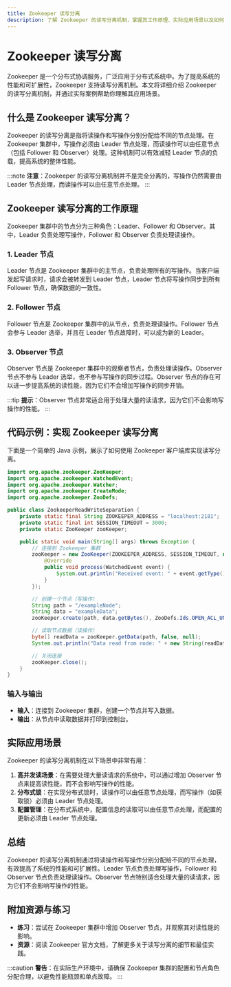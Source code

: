 ```yaml
---
title: Zookeeper 读写分离
description: 了解 Zookeeper 的读写分离机制，掌握其工作原理、实际应用场景以及如何通过代码实现读写分离。
---
```


# Zookeeper 读写分离

Zookeeper 是一个分布式协调服务，广泛应用于分布式系统中。为了提高系统的性能和可扩展性，Zookeeper 支持读写分离机制。本文将详细介绍 Zookeeper 的读写分离机制，并通过实际案例帮助你理解其应用场景。

## 什么是 Zookeeper 读写分离？

Zookeeper 的读写分离是指将读操作和写操作分别分配给不同的节点处理。在 Zookeeper 集群中，写操作必须由 Leader 节点处理，而读操作可以由任意节点（包括 Follower 和 Observer）处理。这种机制可以有效减轻 Leader 节点的负载，提高系统的整体性能。

:::note
**注意**：Zookeeper 的读写分离机制并不是完全分离的，写操作仍然需要由 Leader 节点处理，而读操作可以由任意节点处理。
:::

## Zookeeper 读写分离的工作原理

Zookeeper 集群中的节点分为三种角色：Leader、Follower 和 Observer。其中，Leader 负责处理写操作，Follower 和 Observer 负责处理读操作。

### 1. Leader 节点
Leader 节点是 Zookeeper 集群中的主节点，负责处理所有的写操作。当客户端发起写请求时，请求会被转发到 Leader 节点，Leader 节点将写操作同步到所有 Follower 节点，确保数据的一致性。

### 2. Follower 节点
Follower 节点是 Zookeeper 集群中的从节点，负责处理读操作。Follower 节点会参与 Leader 选举，并且在 Leader 节点故障时，可以成为新的 Leader。

### 3. Observer 节点
Observer 节点是 Zookeeper 集群中的观察者节点，负责处理读操作。Observer 节点不参与 Leader 选举，也不参与写操作的同步过程。Observer 节点的存在可以进一步提高系统的读性能，因为它们不会增加写操作的同步开销。

:::tip
**提示**：Observer 节点非常适合用于处理大量的读请求，因为它们不会影响写操作的性能。
:::

## 代码示例：实现 Zookeeper 读写分离

下面是一个简单的 Java 示例，展示了如何使用 Zookeeper 客户端库实现读写分离。

```java
import org.apache.zookeeper.ZooKeeper;
import org.apache.zookeeper.WatchedEvent;
import org.apache.zookeeper.Watcher;
import org.apache.zookeeper.CreateMode;
import org.apache.zookeeper.ZooDefs;

public class ZookeeperReadWriteSeparation {
    private static final String ZOOKEEPER_ADDRESS = "localhost:2181";
    private static final int SESSION_TIMEOUT = 3000;
    private static ZooKeeper zooKeeper;

    public static void main(String[] args) throws Exception {
        // 连接到 Zookeeper 集群
        zooKeeper = new ZooKeeper(ZOOKEEPER_ADDRESS, SESSION_TIMEOUT, new Watcher() {
            @Override
            public void process(WatchedEvent event) {
                System.out.println("Received event: " + event.getType());
            }
        });

        // 创建一个节点（写操作）
        String path = "/exampleNode";
        String data = "exampleData";
        zooKeeper.create(path, data.getBytes(), ZooDefs.Ids.OPEN_ACL_UNSAFE, CreateMode.PERSISTENT);

        // 读取节点数据（读操作）
        byte[] readData = zooKeeper.getData(path, false, null);
        System.out.println("Data read from node: " + new String(readData));

        // 关闭连接
        zooKeeper.close();
    }
}
```

### 输入与输出

- **输入**：连接到 Zookeeper 集群，创建一个节点并写入数据。
- **输出**：从节点中读取数据并打印到控制台。

## 实际应用场景

Zookeeper 的读写分离机制在以下场景中非常有用：

1. **高并发读场景**：在需要处理大量读请求的系统中，可以通过增加 Observer 节点来提高读性能，而不会影响写操作的性能。
2. **分布式锁**：在实现分布式锁时，读操作可以由任意节点处理，而写操作（如获取锁）必须由 Leader 节点处理。
3. **配置管理**：在分布式系统中，配置信息的读取可以由任意节点处理，而配置的更新必须由 Leader 节点处理。

## 总结

Zookeeper 的读写分离机制通过将读操作和写操作分别分配给不同的节点处理，有效提高了系统的性能和可扩展性。Leader 节点负责处理写操作，Follower 和 Observer 节点负责处理读操作。Observer 节点特别适合处理大量的读请求，因为它们不会影响写操作的性能。

## 附加资源与练习

- **练习**：尝试在 Zookeeper 集群中增加 Observer 节点，并观察其对读性能的影响。
- **资源**：阅读 Zookeeper 官方文档，了解更多关于读写分离的细节和最佳实践。

:::caution
**警告**：在实际生产环境中，请确保 Zookeeper 集群的配置和节点角色分配合理，以避免性能瓶颈和单点故障。
:::